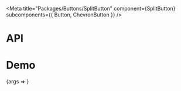 
<Meta
  title="Packages/Buttons/SplitButton"
  component={SplitButton}
  subcomponents={{ Button, ChevronButton }}
/>

# API

<ArgsTable />

# Demo

<Canvas>
  <Story
    name="SplitButton"
    args={{ 'aria-label': 'Label', children: 'Text' }}
    argTypes={{
      children: { table: { category: 'Button' } },
      disabled: { control: 'boolean', table: { category: 'Button' } },
      isBasic: { control: 'boolean', table: { category: 'Button' } },
      isDanger: { control: 'boolean', table: { category: 'Button' } },
      isNeutral: { control: 'boolean', table: { category: 'Button' } },
      isPill: { control: 'boolean', table: { category: 'Button' } },
      isPrimary: { control: 'boolean', table: { category: 'Button' } },
      size: {
        control: 'radio',
        options: ['small', 'medium', 'large'],
        table: { category: 'Button' }
      },
      'aria-label': { table: { category: 'ChevronButton' } },
      isRotated: { control: 'boolean', table: { category: 'ChevronButton' } }
    }}
  >
    {args => <SplitButtonStory {...args} />}
  </Story>
</Canvas>
